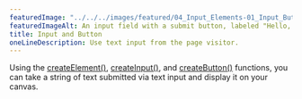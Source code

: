 ---
featuredImage: "../../../images/featured/04_Input_Elements-01_Input_Button-thumbnail.png"
featuredImageAlt: An input field with a submit button, labeled "Hello, p5!"
title: Input and Button
oneLineDescription: Use text input from the page visitor.
---

Using the 
<a href="https://p5js.org/reference/p5/createElement" target="_blank">createElement()</a>,
<a href="https://p5js.org/reference/p5/createInput" target="_blank">createInput()</a>,
and <a href="https://p5js.org/reference/p5/createButton" target="_blank">createButton()</a> 
functions, you can take a string of text submitted via text input and display 
it on your canvas.